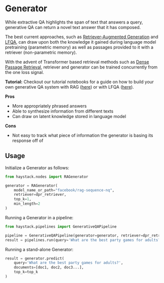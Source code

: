 # Generator

While extractive QA highlights the span of text that answers a query,
generative QA can return a novel text answer that it has composed.

The best current approaches, such as [Retriever-Augmented Generation](https://arxiv.org/abs/2005.11401) and [LFQA](https://yjernite.github.io/lfqa.html),
can draw upon both the knowledge it gained during language model pretraining (parametric memory)
as well as passages provided to it with a retriever (non-parametric memory).

With the advent of Transformer based retrieval methods such as [Dense Passage Retrieval](https://arxiv.org/abs/2004.04906),
retriever and generator can be trained concurrently from the one loss signal.

<div className="max-w-xl bg-yellow-light-theme border-l-8 border-yellow-dark-theme px-6 pt-6 pb-4 my-4 rounded-md dark:bg-yellow-900">

**Tutorial:** Checkout our tutorial notebooks for a guide on how to build your own generative QA system with RAG ([here](/tutorials/v1.1.0/retrieval-augmented-generation))
or with LFQA ([here](/tutorials/v1.1.0/pipelines)).

</div>

**Pros**

- More appropriately phrased answers
- Able to synthesize information from different texts
- Can draw on latent knowledge stored in language model

**Cons**

- Not easy to track what piece of information the generator is basing its response off of

## Usage

Initialize a Generator as follows:

``` python
from haystack.nodes import RAGenerator

generator = RAGenerator(
    model_name_or_path="facebook/rag-sequence-nq",
    retriever=dpr_retriever,
    top_k=1,
    min_length=2
)
```

Running a Generator in a pipeline:

``` python
from haystack.pipelines import GenerativeQAPipeline

pipeline = GenerativeQAPipeline(generator=generator, retriever=dpr_retriever)
result = pipelines.run(query='What are the best party games for adults?', top_k_retriever=20)
```

Running a stand-alone Generator:

``` python
result = generator.predict(
    query='What are the best party games for adults?',
    documents=[doc1, doc2, doc3...],
    top_k=top_k
)
```
